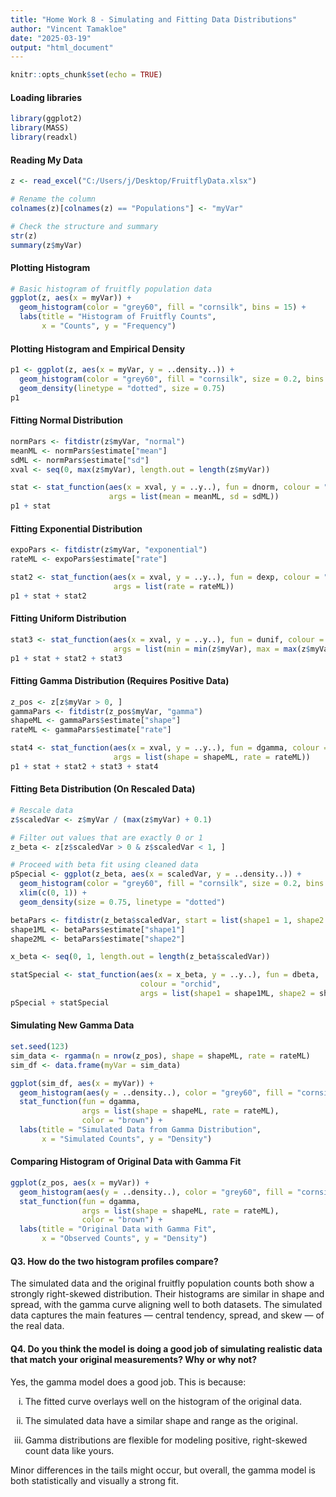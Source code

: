 ```yaml
---
title: "Home Work 8 - Simulating and Fitting Data Distributions"
author: "Vincent Tamakloe"
date: "2025-03-19"
output: "html_document"
---
```


```r
knitr::opts_chunk$set(echo = TRUE)
```

#### Loading libraries
```r
library(ggplot2)
library(MASS)
library(readxl)
```

#### Reading My Data
```r
z <- read_excel("C:/Users/j/Desktop/FruitflyData.xlsx")  

# Rename the column
colnames(z)[colnames(z) == "Populations"] <- "myVar" 

# Check the structure and summary
str(z)
summary(z$myVar)
```

#### Plotting Histogram
```r
# Basic histogram of fruitfly population data
ggplot(z, aes(x = myVar)) +
  geom_histogram(color = "grey60", fill = "cornsilk", bins = 15) +
  labs(title = "Histogram of Fruitfly Counts",
       x = "Counts", y = "Frequency")
```

#### Plotting Histogram and Empirical Density
```r
p1 <- ggplot(z, aes(x = myVar, y = ..density..)) +
  geom_histogram(color = "grey60", fill = "cornsilk", size = 0.2, bins = 15) +
  geom_density(linetype = "dotted", size = 0.75)
p1
```

#### Fitting Normal Distribution
```r
normPars <- fitdistr(z$myVar, "normal")
meanML <- normPars$estimate["mean"]
sdML <- normPars$estimate["sd"]
xval <- seq(0, max(z$myVar), length.out = length(z$myVar))

stat <- stat_function(aes(x = xval, y = ..y..), fun = dnorm, colour = "red",
                      args = list(mean = meanML, sd = sdML))
p1 + stat
```

#### Fitting Exponential Distribution
```r
expoPars <- fitdistr(z$myVar, "exponential")
rateML <- expoPars$estimate["rate"]

stat2 <- stat_function(aes(x = xval, y = ..y..), fun = dexp, colour = "blue",
                       args = list(rate = rateML))
p1 + stat + stat2
```

#### Fitting Uniform Distribution
```r
stat3 <- stat_function(aes(x = xval, y = ..y..), fun = dunif, colour = "darkgreen",
                       args = list(min = min(z$myVar), max = max(z$myVar)))
p1 + stat + stat2 + stat3
```

#### Fitting Gamma Distribution (Requires Positive Data)
```r
z_pos <- z[z$myVar > 0, ]
gammaPars <- fitdistr(z_pos$myVar, "gamma")
shapeML <- gammaPars$estimate["shape"]
rateML <- gammaPars$estimate["rate"]

stat4 <- stat_function(aes(x = xval, y = ..y..), fun = dgamma, colour = "purple",
                       args = list(shape = shapeML, rate = rateML))
p1 + stat + stat2 + stat3 + stat4
```

#### Fitting Beta Distribution (On Rescaled Data)
```r
# Rescale data
z$scaledVar <- z$myVar / (max(z$myVar) + 0.1)

# Filter out values that are exactly 0 or 1
z_beta <- z[z$scaledVar > 0 & z$scaledVar < 1, ]

# Proceed with beta fit using cleaned data
pSpecial <- ggplot(z_beta, aes(x = scaledVar, y = ..density..)) +
  geom_histogram(color = "grey60", fill = "cornsilk", size = 0.2, bins = 15) +
  xlim(c(0, 1)) +
  geom_density(size = 0.75, linetype = "dotted")

betaPars <- fitdistr(z_beta$scaledVar, start = list(shape1 = 1, shape2 = 2), "beta")
shape1ML <- betaPars$estimate["shape1"]
shape2ML <- betaPars$estimate["shape2"]

x_beta <- seq(0, 1, length.out = length(z_beta$scaledVar))

statSpecial <- stat_function(aes(x = x_beta, y = ..y..), fun = dbeta,
                             colour = "orchid",
                             args = list(shape1 = shape1ML, shape2 = shape2ML))
pSpecial + statSpecial
```

#### Simulating New Gamma Data
```r
set.seed(123)
sim_data <- rgamma(n = nrow(z_pos), shape = shapeML, rate = rateML)
sim_df <- data.frame(myVar = sim_data)

ggplot(sim_df, aes(x = myVar)) +
  geom_histogram(aes(y = ..density..), color = "grey60", fill = "cornsilk", bins = 15) +
  stat_function(fun = dgamma,
                args = list(shape = shapeML, rate = rateML),
                color = "brown") +
  labs(title = "Simulated Data from Gamma Distribution",
       x = "Simulated Counts", y = "Density")
```

#### Comparing Histogram of Original Data with Gamma Fit
```r
ggplot(z_pos, aes(x = myVar)) +
  geom_histogram(aes(y = ..density..), color = "grey60", fill = "cornsilk", bins = 15) +
  stat_function(fun = dgamma,
                args = list(shape = shapeML, rate = rateML),
                color = "brown") +
  labs(title = "Original Data with Gamma Fit",
       x = "Observed Counts", y = "Density")
```

#### Q3. How do the two histogram profiles compare?
The simulated data and the original fruitfly population counts both show a strongly right-skewed distribution. Their histograms are similar in shape and spread, with the gamma curve aligning well to both datasets. The simulated data captures the main features — central tendency, spread, and skew — of the real data.

#### Q4. Do you think the model is doing a good job of simulating realistic data that match your original measurements? Why or why not?
Yes, the gamma model does a good job. This is because:

i. The fitted curve overlays well on the histogram of the original data.

ii. The simulated data have a similar shape and range as the original.

iii. Gamma distributions are flexible for modeling positive, right-skewed count data like yours.

Minor differences in the tails might occur, but overall, the gamma model is both statistically and visually a strong fit.
